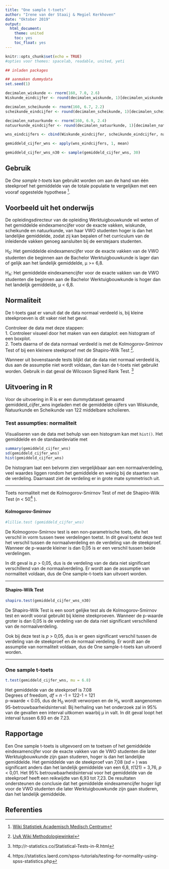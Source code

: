 ```yaml
---
title: "One sample t-toets"
author: "Irene van der Staaij & Megiel Kerkhoven"
date: "Oktober 2019"
output:
  html_document:
    theme: united
    toc: yes
    toc_float: yes
---
```


```r
knitr::opts_chunk$set(echo = TRUE)
#opties voor themes: spacelab, readable, united, yeti
```

```r
## inladen packages

## aanmaken dummydata
set.seed(1)

decimalen_wiskunde <- rnorm(160, 7.0, 2.6)
Wiskunde_eindcijfer <- round(decimalen_wiskunde, 1)[decimalen_wiskunde <= 10 & decimalen_wiskunde >= 4.5]

decimalen_scheikunde <- rnorm(160, 6.7, 2.2)
scheikunde_eindcijfer <- round(decimalen_scheikunde, 1)[decimalen_scheikunde <= 10 & decimalen_scheikunde >= 4.5]

decimalen_natuurkunde <- rnorm(160, 6.9, 2.4)
natuurkunde_eindcijfer <- round(decimalen_natuurkunde, 1)[decimalen_natuurkunde <= 10 & decimalen_natuurkunde >= 4.5]

wns_eindcijfers <- cbind(Wiskunde_eindcijfer, scheikunde_eindcijfer, natuurkunde_eindcijfer)

gemiddeld_cijfer_wns <- apply(wns_eindcijfers, 1, mean)

gemiddeld_cijfer_wns_n30 <- sample(gemiddeld_cijfer_wns, 30)
```

## Gebruik

De *One sample t-toets* kan gebruikt worden om aan de hand van één steekproef het gemiddelde van de totale populatie te vergelijken met een vooraf opgestelde hypothese [^1]. 

## Voorbeeld uit het onderwijs
De opleidingsdirecteur van de opleiding Werktuigbouwkunde wil weten of het gemiddelde eindexamencijfer voor de exacte vakken, wiskunde, scheikunde en natuurkunde, van haar VWO studenten hoger is dan het landelijke gemiddelde, zodat zij kan bepalen of het curriculum van de inleidende vakken genoeg aansluiten bij de eerstejaars studenten. 

H~0~: Het gemiddelde eindexamencijfer voor de exacte vakken van de VWO studenten die beginnen aan de Bachelor Werktuigbouwkunde is lager dan of gelijk aan het landelijk gemiddelde, µ >= 6,8. 

H~A~: Het gemiddelde eindexamencijfer voor de exacte vakken van de VWO studenten die beginnen aan de Bachelor Werktuigbouwkunde is hoger dan het landelijk gemiddelde, µ < 6,8. 



## Normaliteit 
De t-toets gaat er vanuit dat de data normaal verdeeld is, bij kleine steekproeven is dit vaker niet het geval. 

Controleer de data met deze stappen:  
1. Controleer visueel door het maken van een dataplot: een histogram of een boxplot.  
2. Toets daarna of de data normaal verdeeld is met de Kolmogorov-Smirnov Test of bij een kleinere steekproef met de Shapiro-Wilk Test [^2]. 

Wanneer uit bovenstaande tests blijkt dat de data niet normaal verdeeld is, dus aan de assumptie niet wordt voldaan, dan kan de t-toets niet gebruikt worden. Gebruik in dat geval de Wilcoxon Signed Rank Test. [^3]

## Uitvoering in R
Voor de uitvoering in R is er een dummydataset genaamd gemiddeld_cijfer_wns ingeladen met de gemiddelde cijfers van Wiskunde, Natuurkunde en Scheikunde van 122 middelbare scholieren.

### Test assumpties: normaliteit
Visualiseren van de data met behulp van een histogram kan met `hist()`. Het gemiddelde en de standaardeviatie met 
```r
summary(gemiddeld_cijfer_wns)
sd(gemiddeld_cijfer_wns)
hist(gemiddeld_cijfer_wns)
```

De histogram laat een belvorm zien vergelijkbaar aan een normaalverdeling, veel waardes liggen rondom het gemiddelde en weinig bij de staarten van de verdeling. Daarnaast ziet de verdeling er in grote mate symmetrisch uit.

***

Toets normaliteit met de Kolmogorov-Smirnov Test of met de Shapiro-Wilk Test (*n* < 50[^4] ). 

### {.tabset .tabset-fade .tabset.pills}
#### Kolmogorov-Smirnov

```r

#lillie.test (gemiddeld_cijfer_wns)
```
De Kolmogorov-Smirnov test is een non-parametrische toets, die het verschil in vorm tussen twee verdelingen toetst. In dit geval toetst deze test het verschil tussen de normaalverdeling en de verdeling van de steekproef. Wanneer de p-waarde kleiner is dan 0,05 is er een verschil tussen beide verdelingen. 

In dit geval is *p* > 0,05, dus is de verdeling van de data niet significant verschillend van de normaalverdeling. Er wordt aan de assumptie van normaliteit voldaan, dus de One sample-t-toets kan uitvoert worden.  

***

#### Shapiro-Wilk Test
``` r
shapiro.test(gemiddeld_cijfer_wns_n30)
```

De Shapiro-Wilk Test is een soort gelijke test als de Kolmogorov-Smirnov test en wordt vooral gebruikt bij kleine steekproeven. Wanneer de p-waarde groter is dan 0,05 is de verdeling van de data niet significant verschillend van de normaalverdeling.

Ook bij deze test is *p* > 0,05, dus is er geen significant verschil tussen de verdeling van de steekproef en de normaal verdeling. Er wordt aan de assumptie van normaliteit voldaan, dus de One sample-t-toets kan uitvoerd worden. 

***

### One sample t-toets
```r
t.test(gemiddeld_cijfer_wns, mu = 6.8) 
```

Het gemiddelde van de steekproef is 7.08  
Degrees of freedom, *df* = *n* -1 = 122-1 = 121  
p-waarde < 0.05, dus de H~0~ wordt verworpen en de H~A~ wordt aangenomen
95-betrouwbaarheidsinterval: Bij herhaling van het onderzoek zal in 95% van de gevallen een interval uitkomen waarbij µ in valt. In dit geval loopt het interval tussen 6.93 en de 7.23. 


## Rapportage
Een One sample t-toets is uitgevoerd om te toetsen of het gemiddelde eindexamencijfer voor de exacte vakken van de VWO studenten die later Werktuigbouwkunde zijn gaan studeren, hoger is dan het landelijke gemiddelde. Het gemiddelde van de steekproef van 7,08 (*sd* = ) was significant anders dan het landelijk gemiddelde van een 6,8, *t*(121) = 3,76, *p* < 0,01. Het 95% betrouwbaarheidsinterval voor het gemiddelde van de steekproef heeft een reikwijdte van 6,93 tot 7,23. De resultaten ondersteunen de conclusie dat het gemiddelde eindexamencijfer hoger ligt voor de VWO studenten die later Werktuigbouwkunde zijn gaan studeren, dan het landelijk gemiddelde. 


## Referenties

[^1]: [Wiki Statistiek Academisch Medisch Centrum](https://wikistatistiek.amc.nl/index.php/T-toets#one_sample_t-toets)
[^2]: [UvA Wiki Methodologiewinkel](https://wiki.uva.nl/methodologiewinkel/index.php/Normaliteit)
[^3]: http://r-statistics.co/Statistical-Tests-in-R.html
[^4]: https://statistics.laerd.com/spss-tutorials/testing-for-normality-using-spss-statistics.php  
